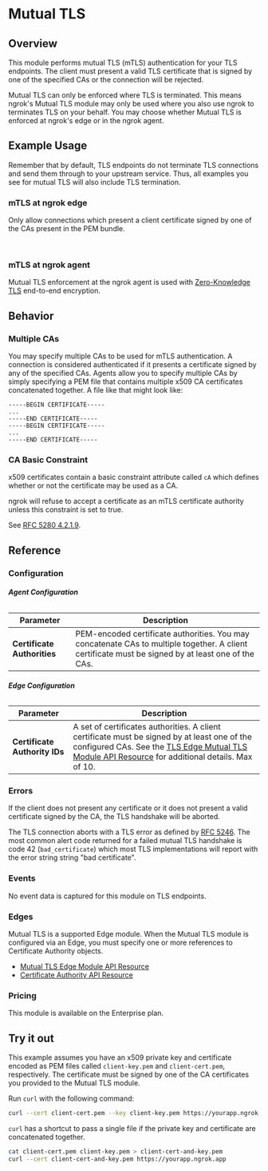 


# Mutual TLS

## Overview

This module performs mutual TLS (mTLS) authentication for your TLS endpoints.
The client must present a valid TLS certificate that is signed by one of the
specified CAs or the connection will be rejected.

Mutual TLS can only be enforced where TLS is terminated. This means ngrok's
Mutual TLS module may only be used where you also use ngrok to terminates TLS
on your behalf. You may choose whether Mutual TLS is enforced at ngrok's edge
or in the ngrok agent.

## Example Usage

Remember that by default, TLS endpoints do not terminate TLS connections and
send them through to your upstream service. Thus, all examples you
see for mutual TLS will also include TLS termination.

### mTLS at ngrok edge

Only allow connections which present a client certificate signed by one of the
CAs present in the PEM bundle.

<Tabs groupId="connectivity" queryString="cty">
	<TabItem value="agent-cli" label="Agent CLI" default>
		<AtEdgeAgentCliExample />
	</TabItem>
	<TabItem value="agent-config" label="Agent Config">
		<AtEdgeAgentConfigExample />
	</TabItem>
	<TabItem value="ssh" label="SSH">
		<AtEdgeSshExample />
	</TabItem>
	<TabItem value="go-sdk" label="Go">
		<AtEdgeGoSdkExample />
	</TabItem>
	<TabItem value="javascript-sdk" label="Javascript">
		<AtEdgeJavascriptSdkExample />
	</TabItem>
	<TabItem value="python-sdk" label="Python">
		<AtEdgePythonSdkExample />
	</TabItem>
	<TabItem value="rust-sdk" label="Rust">
		<AtEdgeRustSdkExample />
	</TabItem>
	<TabItem value="k8s" label="Kubernetes Controller">
		<AtEdgeKubernetesExample />
	</TabItem>
</Tabs>

<br />

### mTLS at ngrok agent

Mutual TLS enforcement at the ngrok agent is used with [Zero-Knowledge
TLS](/tls/tls-termination#zero-knowledge-tls) end-to-end encryption.

<Tabs groupId="connectivity" queryString="cty">
	<TabItem value="agent-cli" label="Agent CLI" default>
		<AtAgentAgentCliExample />
	</TabItem>
	<TabItem value="agent-config" label="Agent Config">
		<AtAgentAgentConfigExample />
	</TabItem>
	<TabItem value="ssh" label="SSH">
		<AtAgentSshExample />
	</TabItem>
	<TabItem value="go-sdk" label="Go">
		<AtAgentGoSdkExample />
	</TabItem>
	<TabItem value="javascript-sdk" label="Javascript">
		<AtAgentJavascriptSdkExample />
	</TabItem>
	<TabItem value="python-sdk" label="Python">
		<AtAgentPythonSdkExample />
	</TabItem>
	<TabItem value="rust-sdk" label="Rust">
		<AtAgentRustSdkExample />
	</TabItem>
	<TabItem value="k8s" label="Kubernetes Controller">
		<AtAgentKubernetesExample />
	</TabItem>
</Tabs>

## Behavior

### Multiple CAs

You may specify multiple CAs to be used for mTLS authentication. A connection
is considered authenticated if it presents a certificate signed by any of the
specified CAs. Agents allow you to specify multiple CAs by simply specifying a
PEM file that contains multiple x509 CA certificates concatenated together. A
file like that might look like:

```pem
-----BEGIN CERTIFICATE-----
...
-----END CERTIFICATE-----
-----BEGIN CERTIFICATE-----
...
-----END CERTIFICATE-----
```

### CA Basic Constraint

x509 certificates contain a basic constraint attribute called `cA` which
defines whether or not the certificate may be used as a CA.

ngrok will refuse to accept a certificate as an mTLS certificate authority
unless this constraint is set to true.

See [RFC 5280 4.2.1.9](https://datatracker.ietf.org/doc/html/rfc5280#section-4.2.1.9).

## Reference

### Configuration

###### **Agent Configuration**

| Parameter                   | Description                                                                                                                                        |
| --------------------------- | -------------------------------------------------------------------------------------------------------------------------------------------------- |
| **Certificate Authorities** | PEM-encoded certificate authorities. You may concatenate CAs to multiple together. A client certificate must be signed by at least one of the CAs. |

###### **Edge Configuration**

| Parameter                     | Description                                                                                                                                                                                                                                    |
| ----------------------------- | ---------------------------------------------------------------------------------------------------------------------------------------------------------------------------------------------------------------------------------------------- |
| **Certificate Authority IDs** | A set of certificates authorities. A client certificate must be signed by at least one of the configured CAs. See the [TLS Edge Mutual TLS Module API Resource](/api/resources/tls-edge-mutual-tls-module/) for additional details. Max of 10. |

### Errors

If the client does not present any certificate or it does not present a valid
certificate signed by the CA, the TLS handshake will be aborted.

The TLS connection aborts with a TLS error as defined by [RFC
5246](https://datatracker.ietf.org/doc/html/rfc5246#section-7.2). The most
common alert code returned for a failed mutual TLS handshake is code 42
(`bad_certificate`) which most TLS implementations will report with the error
string string "bad certificate".

### Events

No event data is captured for this module on TLS endpoints.

### Edges

Mutual TLS is a supported Edge module. When the Mutual TLS module is configured
via an Edge, you must specify one or more references to Certificate Authority
objects.

- [Mutual TLS Edge Module API Resource](/api/resources/tls-edge-mutual-tls-module/)
- [Certificate Authority API Resource](/api/resources/certificate-authorities/)

### Pricing

This module is available on the Enterprise plan.

## Try it out

This example assumes you have an x509 private key and certificate encoded as
PEM files called `client-key.pem` and `client-cert.pem`, respectively. The
certificate must be signed by one of the CA certificates you provided to the
Mutual TLS module.

Run `curl` with the following command:

```bash
curl --cert client-cert.pem --key client-key.pem https://yourapp.ngrok.app
```

`curl` has a shortcut to pass a single file if the private key and certificate
are concatenated together.

```bash
cat client-cert.pem client-key.pem > client-cert-and-key.pem
curl --cert client-cert-and-key.pem https://yourapp.ngrok.app
```
